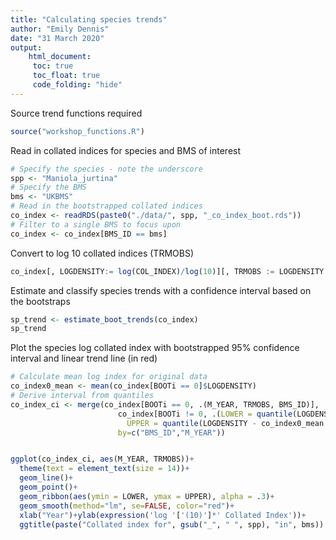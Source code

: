 ```yaml
---
title: "Calculating species trends"
author: "Emily Dennis"
date: "31 March 2020"
output: 
    html_document:
     toc: true
     toc_float: true
     code_folding: "hide"
---
```



Source trend functions required

``` r
source("workshop_functions.R")
```


Read in collated indices for species and BMS of interest
``` r
# Specify the species - note the underscore
spp <- "Maniola_jurtina"
# Specify the BMS
bms <- "UKBMS"
# Read in the bootstrapped collated indices
co_index <- readRDS(paste0("./data/", spp, "_co_index_boot.rds"))
# Filter to a single BMS to focus upon
co_index <- co_index[BMS_ID == bms]
```

Convert to log 10 collated indices (TRMOBS) 
``` r
co_index[, LOGDENSITY:= log(COL_INDEX)/log(10)][, TRMOBS := LOGDENSITY - mean(LOGDENSITY) + 2, by = .(BOOTi)]
```

Estimate and classify species trends with a confidence interval based on the bootstraps
``` r
sp_trend <- estimate_boot_trends(co_index)
sp_trend
```


Plot the species log collated index with bootstrapped 95% confidence interval and linear trend line (in red)
``` r
# Calculate mean log index for original data
co_index0_mean <- mean(co_index[BOOTi == 0]$LOGDENSITY)
# Derive interval from quantiles
co_index_ci <- merge(co_index[BOOTi == 0, .(M_YEAR, TRMOBS, BMS_ID)],
                        co_index[BOOTi != 0, .(LOWER = quantile(LOGDENSITY - co_index0_mean + 2, 0.025),
                          UPPER = quantile(LOGDENSITY - co_index0_mean + 2, 0.975)), by = .(BMS_ID, M_YEAR)],
                        by=c("BMS_ID","M_YEAR"))


ggplot(co_index_ci, aes(M_YEAR, TRMOBS))+
  theme(text = element_text(size = 14))+
  geom_line()+
  geom_point()+
  geom_ribbon(aes(ymin = LOWER, ymax = UPPER), alpha = .3)+
  geom_smooth(method="lm", se=FALSE, color="red")+
  xlab("Year")+ylab(expression('log '['(10)']*' Collated Index'))+
  ggtitle(paste("Collated index for", gsub("_", " ", spp), "in", bms))

```

